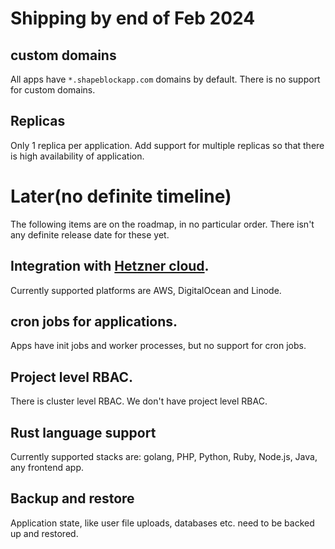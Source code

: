 # Shipping by end of Feb 2024

## custom domains

All apps have `*.shapeblockapp.com` domains by default. There is no support for custom domains.

## Replicas

Only 1 replica per application. Add support for multiple replicas so that there is high availability of application.

# Later(no definite timeline)

The following items are on the roadmap, in no particular order. There isn't any definite release date for these yet.

## Integration with [Hetzner cloud](https://www.hetzner.com/).

Currently supported platforms are AWS, DigitalOcean and Linode.

## cron jobs for applications.

Apps have init jobs and worker processes, but no support for cron jobs.

## Project level RBAC.

There is cluster level RBAC. We don't have project level RBAC.

## Rust language support

Currently supported stacks are: golang, PHP, Python, Ruby, Node.js, Java, any frontend app.

## Backup and restore

Application state, like user file uploads, databases etc. need to be backed up and restored.
